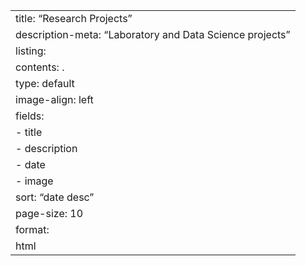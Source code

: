 ---
title: "Research Projects"
description-meta: "Laboratory and Data Science projects"
listing:
  contents: .
  type: default
  image-align: left
  fields:
    - title
    - description
    - date
    - image
  sort: "date desc"
  page-size: 10
format: 
  html
---